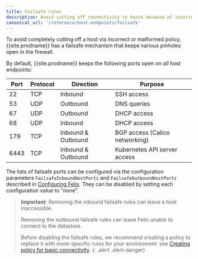 ```yaml
---
title: Failsafe rules
description: Avoid cutting off connectivity to hosts because of incorrect network policies.
canonical_url: '/reference/host-endpoints/failsafe'
---
```


To avoid completely cutting off a host via incorrect or malformed
policy, {{site.prodname}} has a failsafe mechanism that keeps various pinholes open
in the firewall.

By default, {{site.prodname}} keeps the following ports open on *all* host endpoints:

| Port   | Protocol | Direction           |              Purpose                           |
|--------|----------|---------------------|------------------------------------------------|
|   22   |   TCP    |  Inbound            |             SSH access                         |
|   53   |   UDP    |  Outbound           |             DNS queries                        |
|   67   |   UDP    |  Outbound           |             DHCP access                        |
|   68   |   UDP    |  Inbound            |             DHCP access                        |
|   179  |   TCP    |  Inbound & Outbound |             BGP access (Calico networking)     |
|   6443 |   TCP    |  Inbound & Outbound |             Kubernetes API server access       |

The lists of failsafe ports can be configured via the configuration parameters
`FailsafeInboundHostPorts` and `FailsafeOutboundHostPorts`
described in [Configuring
Felix]({{site.baseurl}}/reference/felix/configuration).  They
can be disabled by setting each configuration value to "none".

> **Important**: Removing the inbound failsafe rules can leave a host inaccessible.
>
> Removing the outbound failsafe rules can leave Felix unable to connect
> to the datastore.
>
> Before disabling the failsafe rules, we recommend creating a policy to
> replace it with more-specific rules for your environment: see
> [Creating policy for basic connectivity](connectivity).
{: .alert .alert-danger}
